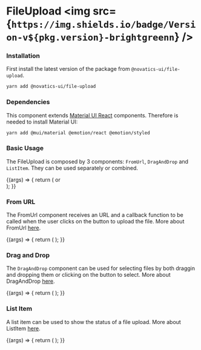
<Meta title="Components/File Upload/Intro" />

# FileUpload <img src={`https://img.shields.io/badge/Version-v${pkg.version}-brightgreenn`} />

### Installation

First install the latest version of the package from `@novatics-ui/file-upload`.

```bash
yarn add @novatics-ui/file-upload
```

### Dependencies

This component extends [Material UI React](https://mui.com/material-ui/) components. Therefore is needed to install Material UI:

```bash
yarn add @mui/material @emotion/react @emotion/styled
```

### Basic Usage

The FileUpload is composed by 3 components: `FromUrl`, `DragAndDrop` and `ListItem`. They can be used separately or combined.

<Canvas>
  <Story name="Basic Usage">
    {(args) => {
      return (
        <Stack width={500} spacing={2}>
          <DragAndDrop
            variant="inline"
            multiple
            acceptedLabels="JPG, PNG and GIF"
          />
          <Divider>or</Divider>
          <FromUrl
            accept="image/jpeg"
            acceptLabels=".JPEG"
            variant="combined"
          />
          <br />
          <ListItem fileName="Test.png" loadingPercentage={25} />
        </Stack>
      );
    }}
  </Story>
</Canvas>

### From URL

The FromUrl component receives an URL and a callback function to be called when the user clicks on the button to upload the file. More about FromUrl [here](https://components.novatics.com.br/?path=/docs/fromurl--docs).

<Canvas>
  <Story name="From URL">
    {(args) => {
      return (
        <Stack spacing={2}>
          <FromUrl variant="single" />
        </Stack>
      );
    }}
  </Story>
</Canvas>

### Drag and Drop

The `DragAndDrop` component can be used for selecting files by both draggin and dropping them or clicking on the button to select. More about DragAndDrop [here](https://components.novatics.com.br/?path=/docs/draganddrop--docs).

<Canvas>
  <Story name="Drag and Drop">
    {(args) => {
      return (
        <Stack width="50rem" spacing={2}>
          <DragAndDrop variant="inline" acceptedLabels="JPG, PNG and GIF" />
        </Stack>
      );
    }}
  </Story>
</Canvas>

### List Item

A list item can be used to show the status of a file upload. More about ListItem [here](https://components.novatics.com.br/?path=/docs/listitem--docs).

<Canvas>
  <Story name="List Item">
    {(args) => {
      return (
        <Stack width="50rem">
          <ListItem fileName="Test.jpg" loadingPercentage={25} />
        </Stack>
      );
    }}
  </Story>
</Canvas>
